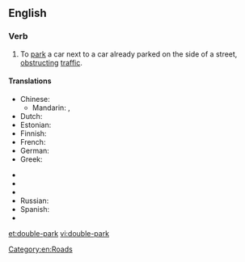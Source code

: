 ==English==

===Verb===
{{en-verb|double-parks|double-parking|double-parked|double-parked}}

# To [[park]] a car next to a car already parked on the side of a street, [[obstruct]]ing [[traffic]].

====Translations====
{{trans-top|to park a car next to a car already parked on the side of a street}}
* Chinese:
** Mandarin: {{t-|cmn|並排停車|sc=Hani}}, {{t-|cmn|并排停车|tr=bìngpái tíngchē|sc=Hani}}
* Dutch: {{t|nl|dubbel parkeren}}
* Estonian: {{t|et|kaksikparkima}}
* Finnish: {{t-|fi|kaksoispysäköidä}}
* French: {{t|fr|se garer en double file}}
* German: {{t|de|in zweiter Reihe parken}}
* Greek: {{t|el|διπλοπαρκάρω|tr=diploparkáro|sc=Grek}}
{{trans-mid}}
* {{trreq|hu}}
* {{trreq|ja}}
* {{trreq|pt}}
* Russian: {{t|ru|припарковать свою машину рядом с другой|tr=priparkovát’ svojú mašínu rjádom s drugój|sc=Cyrl}}
* Spanish: {{t|es|estacionar en doble fila}}
* {{trreq|th}}
{{trans-bottom}}

[[Category:en:Roads]]

[[et:double-park]]
[[vi:double-park]]